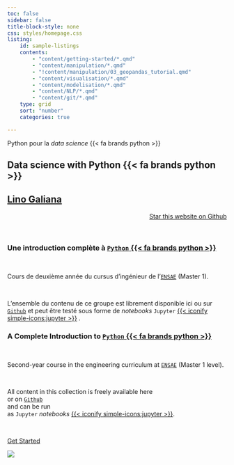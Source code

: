 ```yaml
---
toc: false
sidebar: false
title-block-style: none
css: styles/homepage.css
listing:
    id: sample-listings
    contents:
        - "content/getting-started/*.qmd"
        - "content/manipulation/*.qmd"
        - "!content/manipulation/03_geopandas_tutorial.qmd"
        - "content/visualisation/*.qmd"
        - "content/modelisation/*.qmd"
        - "content/NLP/*.qmd"
        - "content/git/*.qmd"
    type: grid
    sort: "number"
    categories: true

---
```


::: {#hero-banner .column-screen}

:::: {.grid .column-page}

::::: {.headline .g-col-lg-6 .g-col-12 .g-col-md-12}


::: {.content-visible when-profile="fr"}

[Python pour la _data science_ {{< fa brands python >}}]{.h1}

:::

::: {.content-visible when-profile="en"}

# Data science with Python {{< fa brands python >}} {-}

:::


## [Lino Galiana](https://github.com/linogaliana/) {-}



```{=html}
<div style="text-align: right;">
<a class="github-button" href="https://github.com/linogaliana/python-datascientist" data-icon="octicon-star" data-size="large" data-show-count="true" aria-label="Star this website on Github">Star this website on Github</a><script async defer src="https://buttons.github.io/buttons.js"></script>
</div>
```

<br>

:::::: {.content-visible when-profile="fr"}

### Une introduction complète à [`Python` {{< fa brands python >}}](https://www.ensae.fr/courses/1425-python-pour-le-data-scientist) {-}

<br>

Cours de deuxième année du cursus d'ingénieur de l'[`ENSAE`](https://www.ensae.fr/) (Master 1).

<br>

L'ensemble du contenu de ce groupe est librement disponible ici
ou sur [`Github`](https://github.com/linogaliana/python-datascientist)
<a href="https://github.com/linogaliana/python-datascientist" class="github"><i class="fab fa-github"></i></a> et peut être testé
sous forme de _notebooks_ `Jupyter` [{{< iconify simple-icons:jupyter >}}](https://en.wikipedia.org/wiki/Project_Jupyter) .


::::::

:::::: {.content-visible when-profile="en"}

### A Complete Introduction to [`Python` {{< fa brands python >}}](https://www.ensae.fr/courses/1425-python-pour-le-data-scientist) {-}

<br>

Second-year course in the engineering curriculum at [`ENSAE`](https://www.ensae.fr/) (Master 1 level).

<br>

All content in this collection is freely available here  
or on [`Github`](https://github.com/linogaliana/python-datascientist)  
<a href="https://github.com/linogaliana/python-datascientist" class="github"><i class="fab fa-github"></i></a> and can be run  
as `Jupyter` _notebooks_ [{{< iconify simple-icons:jupyter >}}](https://en.wikipedia.org/wiki/Project_Jupyter).


::::::

<br>

::: {.g-col-12 .g-col-sm-4}
[Get Started](/content/geting-started/index.qmd){.btn-action-primary .btn-action .btn .btn-lg .w-100 role="button"}
:::


:::::

::::: {.g-col-lg-6 .g-col-12 .g-col-md-12}
![](https://minio.lab.sspcloud.fr/lgaliana/generative-art/pythonds/kiddos.png)
:::::

::::

:::


<br>

